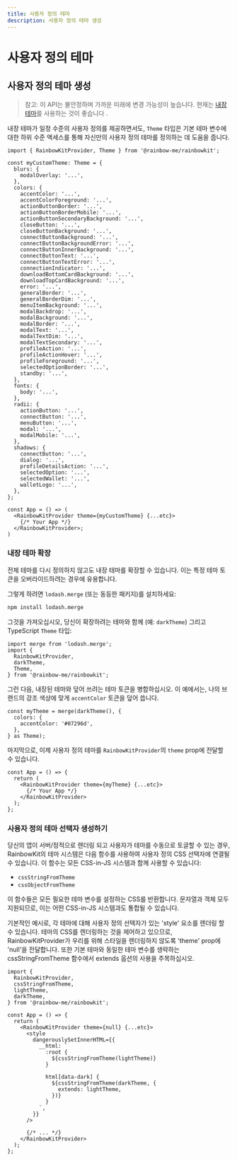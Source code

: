 ```yaml
---
title: 사용자 정의 테마
description: 사용자 정의 테마 생성
---
```


# 사용자 정의 테마

## 사용자 정의 테마 생성

> 참고: 이 API는 불안정하며 가까운 미래에
> 변경 가능성이 높습니다. 현재는 [내장 테마](/docs/theming)를 사용하는 것이 좋습니다
> .

내장 테마가 일정 수준의 사용자 정의를 제공하면서도, `Theme` 타입은 기본 테마 변수에 대한 하위 수준 액세스를 통해 자신만의 사용자 정의 테마를 정의하는 데 도움을 줍니다.

```tsx
import { RainbowKitProvider, Theme } from '@rainbow-me/rainbowkit';

const myCustomTheme: Theme = {
  blurs: {
    modalOverlay: '...',
  },
  colors: {
    accentColor: '...',
    accentColorForeground: '...',
    actionButtonBorder: '...',
    actionButtonBorderMobile: '...',
    actionButtonSecondaryBackground: '...',
    closeButton: '...',
    closeButtonBackground: '...',
    connectButtonBackground: '...',
    connectButtonBackgroundError: '...',
    connectButtonInnerBackground: '...',
    connectButtonText: '...',
    connectButtonTextError: '...',
    connectionIndicator: '...',
    downloadBottomCardBackground: '...',
    downloadTopCardBackground: '...',
    error: '...',
    generalBorder: '...',
    generalBorderDim: '...',
    menuItemBackground: '...',
    modalBackdrop: '...',
    modalBackground: '...',
    modalBorder: '...',
    modalText: '...',
    modalTextDim: '...',
    modalTextSecondary: '...',
    profileAction: '...',
    profileActionHover: '...',
    profileForeground: '...',
    selectedOptionBorder: '...',
    standby: '...',
  },
  fonts: {
    body: '...',
  },
  radii: {
    actionButton: '...',
    connectButton: '...',
    menuButton: '...',
    modal: '...',
    modalMobile: '...',
  },
  shadows: {
    connectButton: '...',
    dialog: '...',
    profileDetailsAction: '...',
    selectedOption: '...',
    selectedWallet: '...',
    walletLogo: '...',
  },
};

const App = () => (
  <RainbowKitProvider theme={myCustomTheme} {...etc}>
    {/* Your App */}
  </RainbowKitProvider>;
)
```

### 내장 테마 확장

전체 테마를 다시 정의하지 않고도 내장 테마를 확장할 수 있습니다. 이는 특정 테마 토큰을 오버라이드하려는 경우에 유용합니다.

그렇게 하려면 `lodash.merge` (또는 동등한 패키지)를 설치하세요:

```bash
npm install lodash.merge
```

그것을 가져오십시오, 당신이 확장하려는 테마와 함께 (예: `darkTheme`) 그리고 TypeScript `Theme` 타입:

```tsx
import merge from 'lodash.merge';
import {
  RainbowKitProvider,
  darkTheme,
  Theme,
} from '@rainbow-me/rainbowkit';
```

그런 다음, 내장된 테마와 덮어 쓰려는 테마 토큰을 병합하십시오. 이 예에서는, 나의 브랜드의 강조 색상에 맞게 `accentColor` 토큰을 덮어 씁니다.

```tsx
const myTheme = merge(darkTheme(), {
  colors: {
    accentColor: '#07296d',
  },
} as Theme);
```

마지막으로, 이제 사용자 정의 테마를 `RainbowKitProvider`의 `theme` prop에 전달할 수 있습니다.

```tsx
const App = () => {
  return (
    <RainbowKitProvider theme={myTheme} {...etc}>
      {/* Your App */}
    </RainbowKitProvider>
  );
};
```

### 사용자 정의 테마 선택자 생성하기

당신의 앱이 서버/정적으로 렌더링 되고 사용자가 테마를 수동으로 토글할 수 있는 경우, RainbowKit의 테마 시스템은 다음 함수를 사용하여 사용자 정의 CSS 선택자에 연결될 수 있습니다. 이 함수는 모든 CSS-in-JS 시스템과 함께 사용할 수 있습니다:

- `cssStringFromTheme`
- `cssObjectFromTheme`

이 함수들은 모든 필요한 테마 변수를 설정하는 CSS를 반환합니다. 문자열과 객체 모두 지원되므로, 이는 어떤 CSS-in-JS 시스템과도 통합될 수 있습니다.

기본적인 예시로, 각 테마에 대해 사용자 정의 선택자가 있는 'style' 요소를 렌더링 할 수 있습니다. 테마의 CSS를 렌더링하는 것을 제어하고 있으므로, RainbowKitProvider가 우리를 위해 스타일을 렌더링하지 않도록 'theme' prop에 'null'을 전달합니다. 또한 기본 테마와 동일한 테마 변수를 생략하는 cssStringFromTheme 함수에서 extends 옵션의 사용을 주목하십시오.

```tsx
import {
  RainbowKitProvider,
  cssStringFromTheme,
  lightTheme,
  darkTheme,
} from '@rainbow-me/rainbowkit';

const App = () => {
  return (
    <RainbowKitProvider theme={null} {...etc}>
      <style
        dangerouslySetInnerHTML={{
          __html: `
            :root {
              ${cssStringFromTheme(lightTheme)}
            }

            html[data-dark] {
              ${cssStringFromTheme(darkTheme, {
                extends: lightTheme,
              })}
            }
          `,
        }}
      />

      {/* ... */}
    </RainbowKitProvider>
  );
};
```
